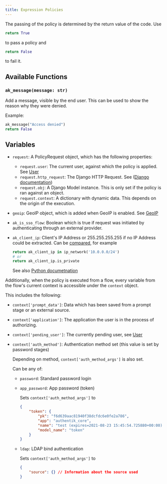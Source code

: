 ```yaml
---
title: Expression Policies
---
```


The passing of the policy is determined by the return value of the code. Use
```python
return True
```
to pass a policy and
```python
return False
```
to fail it.

## Available Functions

### `ak_message(message: str)`

Add a message, visible by the end user. This can be used to show the reason why they were denied.

Example:

```python
ak_message("Access denied")
return False
```


<Functions />

## Variables


<Objects />

- `request`: A PolicyRequest object, which has the following properties:
    - `request.user`: The current user, against which the policy is applied. See [User](../expressions/reference/user-object.md)
    - `request.http_request`: The Django HTTP Request. See ([Django documentation](https://docs.djangoproject.com/en/3.0/ref/request-response/#httprequest-objects))
    - `request.obj`: A Django Model instance. This is only set if the policy is ran against an object.
    - `request.context`: A dictionary with dynamic data. This depends on the origin of the execution.
- `geoip`: GeoIP object, which is added when GeoIP is enabled. See [GeoIP](https://geoip2.readthedocs.io/en/latest/#geoip2.models.City)
- `ak_is_sso_flow`: Boolean which is true if request was initiated by authenticating through an external provider.
- `ak_client_ip`: Client's IP Address or 255.255.255.255 if no IP Address could be extracted. Can be [compared](#comparing-ip-addresses), for example

    ```python
    return ak_client_ip in ip_network('10.0.0.0/24')
    # or
    return ak_client_ip.is_private
    ```

    See also [Python documetnation](https://docs.python.org/3/library/ipaddress.html#ipaddress.ip_address)

Additionally, when the policy is executed from a flow, every variable from the flow's current context is accessible under the `context` object.

This includes the following:

- `context['prompt_data']`: Data which has been saved from a prompt stage or an external source.
- `context['application']`: The application the user is in the process of authorizing.
- `context['pending_user']`: The currently pending user, see [User](/docs/expressions/reference/user-object)
- `context['auth_method']`: Authentication method set (this value is set by password stages)

    Depending on method, `context['auth_method_args']` is also set.

    Can be any of:

    - `password`: Standard password login
    - `app_password`: App password (token)

        Sets `context['auth_method_args']` to
        ```json
        {
            "token": {
                "pk": "f6d639aac81940f38dcfdc6e0fe2a786",
                "app": "authentik_core",
                "name": "test (expires=2021-08-23 15:45:54.725880+00:00)",
                "model_name": "token"
            }
        }
        ```
    - `ldap`: LDAP bind authentication

        Sets `context['auth_method_args']` to
        ```json
        {
            "source": {} // Information about the source used
        }
        ```
